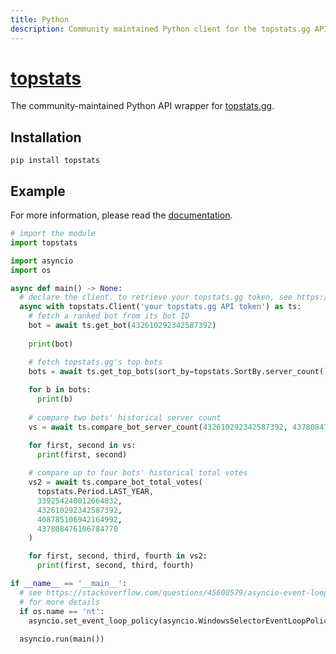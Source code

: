 ```yaml
---
title: Python
description: Community maintained Python client for the topstats.gg API.
---
```


# [topstats][pypi-url]

[pypi-url]: https://pypi.org/project/topstats/

The community-maintained Python API wrapper for [topstats.gg](https://topstats.gg).

## Installation

```console
pip install topstats
```

## Example

For more information, please read the [documentation](https://topstats.readthedocs.io/en/latest/).

```py
# import the module
import topstats

import asyncio
import os

async def main() -> None:
  # declare the client. to retrieve your topstats.gg token, see https://docs.topstats.gg/authentication/tokens/
  async with topstats.Client('your topstats.gg API token') as ts:
    # fetch a ranked bot from its bot ID
    bot = await ts.get_bot(432610292342587392)
    
    print(bot)

    # fetch topstats.gg's top bots
    bots = await ts.get_top_bots(sort_by=topstats.SortBy.server_count())
    
    for b in bots:
      print(b)
    
    # compare two bots' historical server count
    vs = await ts.compare_bot_server_count(432610292342587392, 437808476106784770)

    for first, second in vs:
      print(first, second)
    
    # compare up to four bots' historical total votes
    vs2 = await ts.compare_bot_total_votes(
      topstats.Period.LAST_YEAR,
      339254240012664832,
      432610292342587392,
      408785106942164992,
      437808476106784770
    )

    for first, second, third, fourth in vs2:
      print(first, second, third, fourth)

if __name__ == '__main__':
  # see https://stackoverflow.com/questions/45600579/asyncio-event-loop-is-closed-when-getting-loop
  # for more details
  if os.name == 'nt':
    asyncio.set_event_loop_policy(asyncio.WindowsSelectorEventLoopPolicy())
  
  asyncio.run(main())
```
